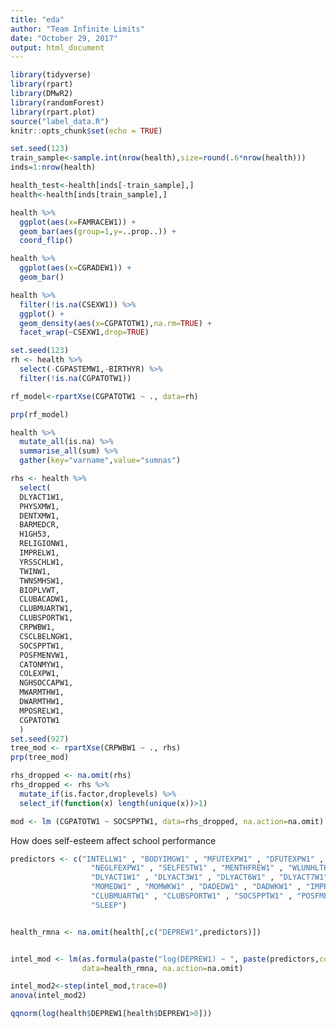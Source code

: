 ```yaml
---
title: "eda"
author: "Team Infinite Limits"
date: "October 29, 2017"
output: html_document
---
```


```r
library(tidyverse)
library(rpart)
library(DMwR2)
library(randomForest)
library(rpart.plot)
source("label_data.R")
knitr::opts_chunk$set(echo = TRUE)

set.seed(123)
train_sample<-sample.int(nrow(health),size=round(.6*nrow(health)))
inds=1:nrow(health)

health_test<-health[inds[-train_sample],]
health<-health[inds[train_sample],]

```

```r

health %>%
  ggplot(aes(x=FAMRACEW1)) +
  geom_bar(aes(group=1,y=..prop..)) +
  coord_flip()

```

```r

health %>%
  ggplot(aes(x=CGRADEW1)) +
  geom_bar()

```

```r
health %>%
  filter(!is.na(CSEXW1)) %>%
  ggplot() +
  geom_density(aes(x=CGPATOTW1),na.rm=TRUE) +
  facet_wrap(~CSEXW1,drop=TRUE)
```


```r
set.seed(123)
rh <- health %>%
  select(-CGPASTEMW1,-BIRTHYR) %>%
  filter(!is.na(CGPATOTW1))

rf_model<-rpartXse(CGPATOTW1 ~ ., data=rh)

prp(rf_model)
```

```r
health %>%
  mutate_all(is.na) %>%
  summarise_all(sum) %>%
  gather(key="varname",value="sumnas")
```

```r
rhs <- health %>%
  select(
  DLYACT1W1,
  PHYSXMW1,
  DENTXMW1,
  BARMEDCR,
  H1GH53,
  RELIGIONW1,
  IMPRELW1,
  YRSSCHLW1,
  TWINW1,
  TWNSMHSW1,
  BIOPLVWT,
  CLUBACADW1,
  CLUBMUARTW1,
  CLUBSPORTW1,
  CRPWBW1,
  CSCLBELNGW1,
  SOCSPPTW1,
  POSFMENVW1,
  CATONMYW1,
  COLEXPW1,
  NGHSOCCAPW1,
  MWARMTHW1,
  DWARMTHW1,
  MPOSRELW1,
  CGPATOTW1
  )
set.seed(927)
tree_mod <- rpartXse(CRPWBW1 ~ ., rhs)
prp(tree_mod)
```

```r
rhs_dropped <- na.omit(rhs)
rhs_dropped <- rhs %>%
  mutate_if(is.factor,droplevels) %>%
  select_if(function(x) length(unique(x))>1)

mod <- lm (CGPATOTW1 ~ SOCSPPTW1, data=rhs_dropped, na.action=na.omit)
```


How does self-esteem affect school performance
```r

predictors <- c("INTELLW1" , "BODYIMGW1" , "MFUTEXPW1" , "DFUTEXPW1" , 
                  "NEGLFEXPW1" , "SELFESTW1" , "MENTHFREW1" , "WLUNHLTHW1" , "DLYACT2W1" ,
                  "DLYACT1W1" , "DLYACT3W1" , "DLYACT6W1" , "DLYACT7W1" , "BODYIMGW1" ,
                  "MOMEDW1" , "MOMWKW1" , "DADEDW1" , "DADWKW1" , "IMPRELW1" , "CLUBACADW1" , 
                  "CLUBMUARTW1" , "CLUBSPORTW1" , "SOCSPPTW1" , "POSFMENVW1", "BIO_SEX",
                  "SLEEP")


health_rmna <- na.omit(health[,c("DEPREW1",predictors)])


intel_mod <- lm(as.formula(paste("log(DEPREW1) ~ ", paste(predictors,collapse="+"))),
                data=health_rmna, na.action=na.omit)

intel_mod2<-step(intel_mod,trace=0)
anova(intel_mod2)
```

```r
qqnorm(log(health$DEPREW1[health$DEPREW1>0]))

```
